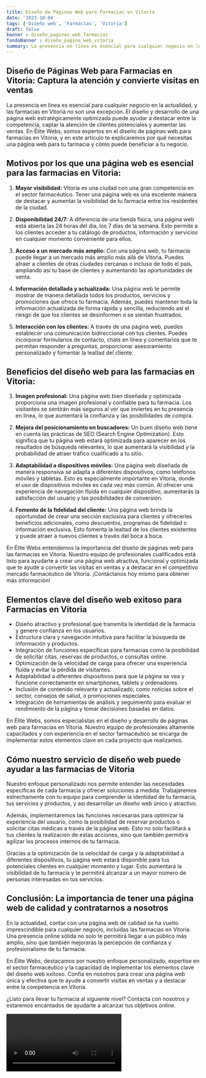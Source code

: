```yaml
---
title: Diseño de Páginas Web para Farmacias en Vitoria
date: '2023-10-04'
tags: ['Diseño web', 'Farmacias', 'Vitoria']
draft: false
banner : diseño_paginas_web_farmacias
fondoBanner : diseño_pagina_web_vitoria
summary: La presencia en línea es esencial para cualquier negocio en la actualidad, y las farmacias en Vitoria no son una excepción. El diseño y desarrollo de una página web estratégicamente optimizada puede ayudar a destacar entre la competencia, captar la atención de clientes potenciales y aumentar las ventas. En Élite Webs, somos expertos en el diseño de páginas web para farmacias en Vitoria, y en este artículo te explicaremos por qué necesitas una página web para tu farmacia y cómo puede beneficiar a tu negocio.
---
```


## Diseño de Páginas Web para Farmacias en Vitoria: Captura la atención y convierte visitas en ventas

La presencia en línea es esencial para cualquier negocio en la actualidad, y las farmacias en Vitoria no son una excepción. El diseño y desarrollo de una página web estratégicamente optimizada puede ayudar a destacar entre la competencia, captar la atención de clientes potenciales y aumentar las ventas. En Élite Webs, somos expertos en el diseño de páginas web para farmacias en Vitoria, y en este artículo te explicaremos por qué necesitas una página web para tu farmacia y cómo puede beneficiar a tu negocio.

## Motivos por los que una página web es esencial para las farmacias en Vitoria:

1. **Mayor visibilidad:** Vitoria es una ciudad con una gran competencia en el sector farmacéutico. Tener una página web es una excelente manera de destacar y aumentar la visibilidad de tu farmacia entre los residentes de la ciudad.

2. **Disponibilidad 24/7:** A diferencia de una tienda física, una página web está abierta las 24 horas del día, los 7 días de la semana. Esto permite a los clientes acceder a tu catálogo de productos, información y servicios en cualquier momento conveniente para ellos.

3. **Acceso a un mercado más amplio:** Con una página web, tu farmacia puede llegar a un mercado más amplio más allá de Vitoria. Puedes atraer a clientes de otras ciudades cercanas o incluso de todo el país, ampliando así tu base de clientes y aumentando las oportunidades de venta.

4. **Información detallada y actualizada:** Una página web te permite mostrar de manera detallada todos los productos, servicios y promociones que ofrece tu farmacia. Además, puedes mantener toda la información actualizada de forma rápida y sencilla, reduciendo así el riesgo de que los clientes se desinformen o se sientan frustrados.

5. **Interacción con los clientes:** A través de una página web, puedes establecer una comunicación bidireccional con tus clientes. Puedes incorporar formularios de contacto, chats en línea y comentarios que te permitan responder a preguntas, proporcionar asesoramiento personalizado y fomentar la lealtad del cliente.

## Beneficios del diseño web para las farmacias en Vitoria:

1. **Imagen profesional:** Una página web bien diseñada y optimizada proporciona una imagen profesional y confiable para tu farmacia. Los visitantes se sentirán más seguros al ver que inviertes en tu presencia en línea, lo que aumentará la confianza y las posibilidades de compra.

2. **Mejora del posicionamiento en buscadores:** Un buen diseño web tiene en cuenta las prácticas de SEO (Search Engine Optimization). Esto significa que tu página web estará optimizada para aparecer en los resultados de búsqueda relevantes, lo que aumentará la visibilidad y la probabilidad de atraer tráfico cualificado a tu sitio.

3. **Adaptabilidad a dispositivos móviles:** Una página web diseñada de manera responsiva se adapta a diferentes dispositivos, como teléfonos móviles y tabletas. Esto es especialmente importante en Vitoria, donde el uso de dispositivos móviles es cada vez más común. Al ofrecer una experiencia de navegación fluida en cualquier dispositivo, aumentarás la satisfacción del usuario y las posibilidades de conversión.

4. **Fomento de la fidelidad del cliente:** Una página web brinda la oportunidad de crear una sección exclusiva para clientes y ofrecerles beneficios adicionales, como descuentos, programas de fidelidad o información exclusiva. Esto fomenta la lealtad de los clientes existentes y puede atraer a nuevos clientes a través del boca a boca.

En Élite Webs entendemos la importancia del diseño de páginas web para las farmacias en Vitoria. Nuestro equipo de profesionales cualificados está listo para ayudarte a crear una página web atractiva, funcional y optimizada que te ayude a convertir las visitas en ventas y a destacar en el competitivo mercado farmacéutico de Vitoria. ¡Contáctanos hoy mismo para obtener más información!

<GifSeo />

<Cta />

## Elementos clave del diseño web exitoso para Farmacias en Vitoria

- Diseño atractivo y profesional que transmita la identidad de la farmacia y genere confianza en los usuarios.
- Estructura clara y navegación intuitiva para facilitar la búsqueda de información y productos.
- Integración de funciones específicas para farmacias como la posibilidad de solicitar citas, reservas de productos, o consultas online.
- Optimización de la velocidad de carga para ofrecer una experiencia fluida y evitar la pérdida de visitantes.
- Adaptabilidad a diferentes dispositivos para que la página se vea y funcione correctamente en smartphones, tablets y ordenadores.
- Inclusión de contenido relevante y actualizado, como noticias sobre el sector, consejos de salud, o promociones especiales.
- Integración de herramientas de análisis y seguimiento para evaluar el rendimiento de la página y tomar decisiones basadas en datos.

En Élite Webs, somos especialistas en el diseño y desarrollo de páginas web para farmacias en Vitoria. Nuestro equipo de profesionales altamente capacitados y con experiencia en el sector farmacéutico se encarga de implementar estos elementos clave en cada proyecto que realizamos.

## Cómo nuestro servicio de diseño web puede ayudar a las farmacias de Vitoria

Nuestro enfoque personalizado nos permite entender las necesidades específicas de cada farmacia y ofrecer soluciones a medida. Trabajaremos estrechamente con tu equipo para comprender la identidad de tu farmacia, tus servicios y productos, y así desarrollar un diseño web único y atractivo.

Además, implementaremos las funciones necesarias para optimizar la experiencia del usuario, como la posibilidad de reservar productos o solicitar citas médicas a través de la página web. Esto no solo facilitará a tus clientes la realización de estas acciones, sino que también permitirá agilizar los procesos internos de tu farmacia.

Gracias a la optimización de la velocidad de carga y la adaptabilidad a diferentes dispositivos, tu página web estará disponible para tus potenciales clientes en cualquier momento y lugar. Esto aumentará la visibilidad de tu farmacia y te permitirá alcanzar a un mayor número de personas interesadas en tus servicios.

## Conclusión: La importancia de tener una página web de calidad y contratarnos a nosotros

En la actualidad, contar con una página web de calidad se ha vuelto imprescindible para cualquier negocio, incluidas las farmacias en Vitoria. Una presencia online sólida no solo te permitirá llegar a un público más amplio, sino que también mejorarás la percepción de confianza y profesionalismo de tu farmacia.

En Élite Webs, destacamos por nuestro enfoque personalizado, expertise en el sector farmacéutico y la capacidad de implementar los elementos clave del diseño web exitoso. Confía en nosotros para crear una página web única y efectiva que te ayude a convertir visitas en ventas y a destacar entre la competencia en Vitoria.

¿Listo para llevar tu farmacia al siguiente nivel? Contacta con nosotros y estaremos encantados de ayudarte a alcanzar tus objetivos online.

<Video />

<CtaBot job='Farmacias' city='Vitoria'/>

<Gmaps query='Vitoria+españa+maps' />
